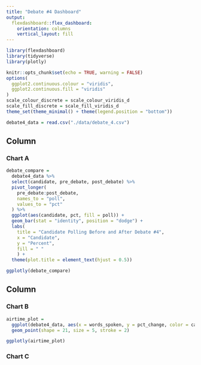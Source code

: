 ```yaml
---
title: "Debate #4 Dashboard"
output: 
  flexdashboard::flex_dashboard:
    orientation: columns
    vertical_layout: fill
---
```


```r
library(flexdashboard)
library(tidyverse)
library(plotly)

knitr::opts_chunk$set(echo = TRUE, warning = FALSE)
options(
  ggplot2.continuous.colour = "viridis",
  ggplot2.continuous.fill = "viridis"
)
scale_colour_discrete = scale_colour_viridis_d
scale_fill_discrete = scale_fill_viridis_d
theme_set(theme_minimal() + theme(legend.position = "bottom"))

debate4_data = read.csv("./data/debate_4.csv")
```

Column {data-width=650}
-----------------------------------------------------------------------

### Chart A

```r
debate_compare = 
  debate4_data %>% 
  select(candidate, pre_debate, post_debate) %>% 
  pivot_longer(
    pre_debate:post_debate,
    names_to = "poll", 
    values_to = "pct"
  ) %>% 
  ggplot(aes(candidate, pct, fill = poll)) +
  geom_bar(stat = "identity", position = "dodge") +
  labs(
    title = "Candidate Polling Before and After Debate #4",
    x = "Candidate",
    y = "Percent",
    fill = " "
    ) +
  theme(plot.title = element_text(hjust = 0.5))

ggplotly(debate_compare)
```

Column {data-width=350}
-----------------------------------------------------------------------

### Chart B

```r
airtime_plot = 
  ggplot(debate4_data, aes(x = words_spoken, y = pct_change, color = candidate)) + 
  geom_point(shape = 21, size = 5, stroke = 2)

ggplotly(airtime_plot)
```

### Chart C

```r

```

